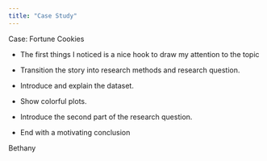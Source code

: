 ```yaml
---
title: "Case Study"
---
```

Case: Fortune Cookies 

- The first things I noticed is a nice hook to draw my attention to the topic 

- Transition the story into research methods and research question. 

- Introduce and explain the dataset. 

- Show colorful plots. 

- Introduce the second part of the research question. 

- End with a motivating conclusion 

Bethany
